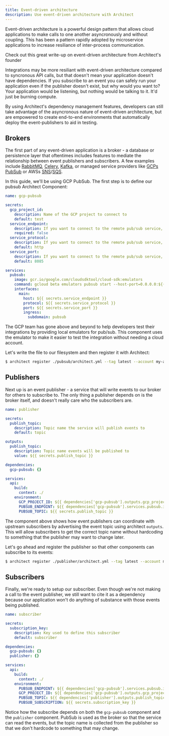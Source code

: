 ```yaml
---
title: Event-driven architecture
description: Use event-driven architecture with Architect
---
```


Event-driven architecture is a powerful design pattern that allows cloud applications to make
calls to one another asyncronously and without coupling. This has been a pattern rapidly adopted
by microservice applications to increase resiliance of inter-process communication.

<Card title="What the heck is event-driven architecture?" icon="link" href="https://www.architect.io/blog/2021-02-09/event-driven-architecture/">
  Check out this great write-up on event-driven architecture from Architect's founder
</Card>

Integrations may be more resiliant with event-driven architecture compared to syncronous API calls,
but that doesn't mean your application doesn't have dependencies. If you subscribe to an event you
can safely run your application even if the publisher doesn't exist, but why would you want to? Your
application would be listening, but nothing would be talking to it. It'd just be burning compute.

By using Architect's dependency management features, developers can still take advantage of the
asyncronous nature of event-driven architecture, but are empowered to create end-to-end environments
that automatically deploy the event-publishers to aid in testing.

## Brokers

The first part of any event-driven application is a broker - a database or persistence layer that
oftentimes includes features to mediate the relationship between event publishers and subscribers. 
A few examples include [RabbitMQ](https://www.rabbitmq.com/), [Celery](https://docs.celeryq.dev/),
[Kafka](https://kafka.apache.org/), or managed service providers like [GCPs PubSub](https://cloud.google.com/pubsub)
or AWSs [SNS](https://aws.amazon.com/sns/)/[SQS](https://aws.amazon.com/sqs/).

In this guide, we'll be using GCP PubSub. The first step is to define our pubsub Architect Component:

```yaml architect.yml
name: gcp-pubsub

secrets:
  gcp_project_id:
    description: Name of the GCP project to connect to
    default: test
  service_endpoint:
    description: If you want to connect to the remote pub/sub service, use the value 'pubsub.googleapis.com'. Otherwise, the local emulator will be used.
    required: false
  service_protocol:
    description: If you want to connect to the remote pub/sub service, use the value 'https'. Otherwise, the local emulator will be used.
    default: http
  service_port:
    description: If you want to connect to the remote pub/sub service, use the value '443'. Otherwise, the local emulator will be used.
    default: 8085

services:
  pubsub:
    image: gcr.io/google.com/cloudsdktool/cloud-sdk:emulators
    command: gcloud beta emulators pubsub start --host-port=0.0.0.0:${{ secrets.service_port }} --project=${{ secrets.gcp_project_id }}
    interfaces:
      main:
        host: ${{ secrets.service_endpoint }}
        protocol: ${{ secrets.service_protocol }}
        port: ${{ secrets.service_port }}
        ingress:
          subdomain: pubsub
```

The GCP team has gone above and beyond to help developers test their integrations by providing local
emulators for pub/sub. This component uses the emulator to make it easier to test the integration
without needing a cloud account.

Let's write the file to our filesystem and then register it with Architect:

```sh
$ architect register ./pubsub/architect.yml --tag latest --account my-account
```

## Publishers

Next up is an event publisher - a service that will write events to our broker for others to 
subscribe to. The only thing a publisher depends on is the broker itself, and doesn't really
care who the subscribers are.

```yaml architect.yml
name: publisher

secrets:
  publish_topic:
    description: Topic name the service will publish events to
    default: topic

outputs:
  publish_topic:
    description: Topic name events will be published to
    value: ${{ secrets.publish_topic }}

dependencies:
  gcp-pubsub: {}

services:
  api:
    build:
      context: ./
    environment:
      GCP_PROJECT_ID: ${{ dependencies['gcp-pubsub'].outputs.gcp_project_id }}
      PUBSUB_ENDPOINT: ${{ dependencies['gcp-pubsub'].services.pubsub.interfaces.main.url }}
      PUBSUB_TOPIC: ${{ secrets.publish_topic }}
```

The component above shows how event publishers can coordinate with upstream subscribers
by advertising the event topic using architect `outputs`. This will allow subscribers
to get the correct topic name without hardcoding to something that the publisher may want
to change later.

Let's go ahead and register the publisher so that other components can subscribe to its
events:

```sh
$ architect register ./publisher/architect.yml --tag latest --account my-account
```

## Subscribers

Finally, we're ready to setup our subscriber. Even though we're not making a call to the
event publisher, we still want to cite it as a dependency because our application won't
do anything of substance with those events being published.

```yaml architect.yml
name: subscriber

secrets:
  subscription_key:
    description: Key used to define this subscriber
    default: subscriber

dependencies:
  gcp-pubsub: {}
  publisher: {}

services:
  api:
    build:
      context: ./
    environment:
      PUBSUB_ENDPOINT: ${{ dependencies['gcp-pubsub'].services.pubsub.interfaces.main.url }}
      GCP_PROJECT_ID: ${{ dependencies['gcp-pubsub'].outputs.gcp_project_id }}
      PUBSUB_TOPIC: ${{ dependencies['publisher'].outputs.publish_topic }}
      PUBSUB_SUBSCRIPTION: ${{ secrets.subscription_key }}
```

Notice how the subscribe depends on both the `gcp-pubsub` component and the `publisher` component.
PubSub is used as the broker so that the service can read the events, but the topic name is
collected from the publisher so that we don't hardcode to something that may change. 